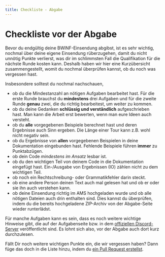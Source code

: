 ```yaml
---
title: Checkliste - Abgabe
---
```


# Checkliste vor der Abgabe

Bevor du endgültig deine BWINF-Einsendung abgibst, ist es sehr wichtig, nochmal
über deine eigene Einsendung rüberzugehen, damit du nicht unnötig Punkte
verlierst, was dir im schlimmsten Fall die Qualifikation für die nächste Runde
kosten kann. Deshalb haben wir hier eine Kurzübersicht zusammengestellt, womit
du nochmal überprüfen kannst, ob du noch was vergessen hast. 

Insbesondere solltest du nochmal nachschauen, 

- ob du die Mindestanzahl an nötigen Aufgaben bearbeitet hast. Für die erste
  Runde brauchst du **mindestens** drei Aufgaben und für die zweite Runde
  **genau** zwei, die du richtig bearbeitest, um weiter zu kommen. 
- ob du deine Gedanken **schlüssig und verständlich** aufgeschrieben hast. Man
  kann die Arbeit erst bewerten, wenn man eure Ideen auch versteht. 
- ob du **alle** vorgegebenen Beispiele berechnet hast und deren Ergebnisse auch
  Sinn ergeben. Die Länge einer Tour kann z.B. wohl nicht negativ sein. 
- ob du Ergebnisse von **allen** vorgegebenen Beispielen in deine Dokumentation
  eingebunden hast. Fehlende Beispiele führen **immer** zu Punktabzügen. 
- ob dein Code *mindestens im Ansatz* lesbar ist.
- ob du den wichtigen Teil von deinem Code in die Dokumentation eingefügt hast.
  Ein-/Ausgabe von Ergebnissen (IO) zählen nicht zu dem wichtigen Teil. 
- ob noch ein Rechtschreibung- oder Grammatikfehler darin steckt.
- ob eine andere Person deinen Text auch mal gelesen hat und ob er oder sie ihn
  auch verstehen kann.
- ob deine Einsendung richtig im AMS hochgeladen wurde und ob alle nötigen
  Dateien auch drin enthalten sind. Dies kannst du überprüfen, indem du die
  bereits hochgeladene ZIP-Archiv von der Abgabe-Seite wieder runterlädst.  

Für manche Aufgaben kann es sein, dass es noch weitere wichtige Hinweise gibt,
die auf der Aufgabenseite bzw. in dem [offiziellen
Discord-Server](https://discord.gg/JMvE4TyRWw) veröffentlicht sind. Es lohnt
sich also, vor der Abgabe auch dort kurz durchzulesen. 

Fällt Dir noch weitere wichtigen Punkte ein, die wir vergessen haben? Dann füge 
das doch in die Liste hinzu, indem du 
<a target="_blank" href="https://github.com/bwinf-guide/bwinf-guide/pulls" className="font-bold text-amber-700 dark:text-amber-400 hover:text-amber-500 dark:hover:text-amber-300">ein Pull Request erstellst</a>. 

